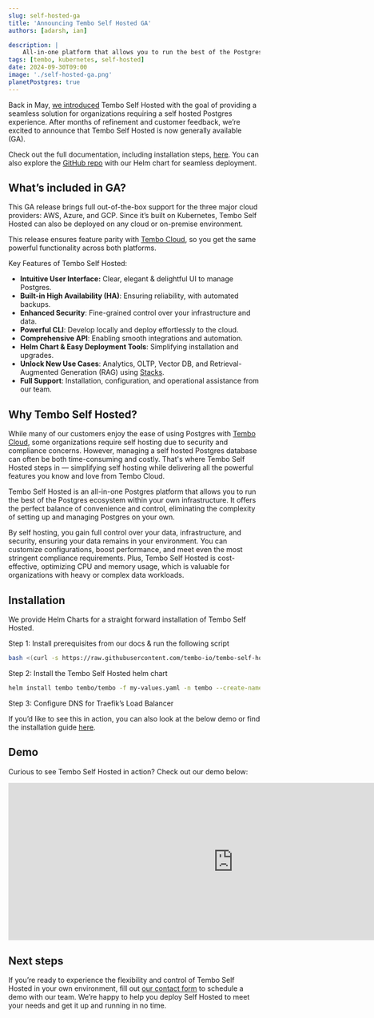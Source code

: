 ---
slug: self-hosted-ga
title: 'Announcing Tembo Self Hosted GA'
authors: [adarsh, ian]

description: |
    All-in-one platform that allows you to run the best of the Postgres ecosystem within your own infrastructure
tags: [tembo, kubernetes, self-hosted]
date: 2024-09-30T09:00
image: './self-hosted-ga.png'
planetPostgres: true
---

Back in May, [we introduced](https://tembo.io/blog/tembo-self-hosted) Tembo Self Hosted with the goal of providing a seamless solution for organizations requiring a self hosted Postgres experience. After months of refinement and customer feedback, we’re excited to announce that Tembo Self Hosted is now generally available (GA).

Check out the full documentation, including installation steps, [here](https://tembo.io/docs/product/software/tembo-self-hosted/overview). You can also explore the [GitHub repo](https://github.com/tembo-io/tembo-self-hosted) with our Helm chart for seamless deployment.

## What’s included in GA?

This GA release brings full out-of-the-box support for the three major cloud providers: AWS, Azure, and GCP. Since it’s built on Kubernetes, Tembo Self Hosted can also be deployed on any cloud or on-premise environment.

This release ensures feature parity with [Tembo Cloud](https://tembo.io/docs/product/cloud/overview), so you get the same powerful functionality across both platforms.

Key Features of Tembo Self Hosted:

- **Intuitive User Interface:** Clear, elegant & delightful UI to manage Postgres.
- **Built-in High Availability (HA)**: Ensuring reliability, with automated backups.
- **Enhanced Security**: Fine-grained control over your infrastructure and data.
- **Powerful CLI**: Develop locally and deploy effortlessly to the cloud.
- **Comprehensive API**: Enabling smooth integrations and automation.
- **Helm Chart & Easy Deployment Tools**: Simplifying installation and upgrades.
- **Unlock New Use Cases**: Analytics, OLTP, Vector DB, and Retrieval-Augmented Generation (RAG) using [Stacks](https://tembo.io/docs/product/stacks/intro-to-stacks).
- **Full Support**: Installation, configuration, and operational assistance from our team.

## Why Tembo Self Hosted?

While many of our customers enjoy the ease of using Postgres with [Tembo Cloud](https://cloud.tembo.io/), some organizations require self hosting due to security and compliance concerns. However, managing a self hosted Postgres database can often be both time-consuming and costly. That's where Tembo Self Hosted steps in — simplifying self hosting while delivering all the powerful features you know and love from Tembo Cloud.

Tembo Self Hosted is an all-in-one Postgres platform that allows you to run the best of the Postgres ecosystem within your own infrastructure. It offers the perfect balance of convenience and control, eliminating the complexity of setting up and managing Postgres on your own.

By self hosting, you gain full control over your data, infrastructure, and security, ensuring your data remains in your environment. You can customize configurations, boost performance, and meet even the most stringent compliance requirements. Plus, Tembo Self Hosted is cost-effective, optimizing CPU and memory usage, which is valuable for organizations with heavy or complex data workloads.

## Installation

We provide Helm Charts for a straight forward installation of Tembo Self Hosted.

Step 1: Install prerequisites from our docs & run the following script

```bash
bash <(curl -s https://raw.githubusercontent.com/tembo-io/tembo-self-hosted/main/scripts/aws/eks-setup.sh)
```

Step 2: Install the Tembo Self Hosted helm chart

```bash
helm install tembo tembo/tembo -f my-values.yaml -n tembo --create-namespace
```

Step 3:  Configure DNS for Traefik’s Load Balancer

If you’d like to see this in action, you can also look at the below demo or find the installation guide [here](https://tembo.io/docs/product/software/tembo-self-hosted/install-on-aws-eks).

## Demo

Curious to see Tembo Self Hosted in action? Check out our demo below:

<div
	style={{
		position: 'relative',
		width: '100%',
		paddingBottom: '56.25%',
		marginBottom: '5%',
	}}
>
<iframe style={{ position: 'absolute', top: '10px', width: '100%', height: '100%', }} width='900' height='315' src='https://www.youtube.com/embed/xBQ2w6qicns
' title='YouTube video player' frameBorder='0' allow='accelerometer; autoplay; clipboard-write; encrypted-media; gyroscope; picture-in-picture' allowFullScreen ></iframe>
</div>

## Next steps

If you’re ready to experience the flexibility and control of Tembo Self Hosted in your own environment, fill out [our contact form](https://tembo.io/contact/) to schedule a demo with our team. We’re happy to help you deploy Self Hosted to meet your needs and get it up and running in no time.
